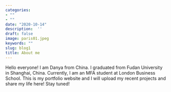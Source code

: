 ```yaml
---
categories:
- ""
- ""
date: "2020-10-14"
description:  ''
draft: false
image: paris01.jpeg
keywords: ""
slug: blog1
title: About me
---
```


Hello everyone! I am Danya from China. I graduated from Fudan University in Shanghai, China. Currently, I am an MFA student at London Business School. This is my portfolio website and I will upload my recent projects and share my life here! Stay tuned!
